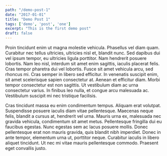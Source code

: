 ```yaml
---
path: "/demo-post-1"
date: "2017-01-01"
title: "Demo Post 1"
tags: ['demo', 'post', 'one']
excerpt: "This is the first demo post"
draft: false
---
```


Proin tincidunt enim ut magna molestie vehicula. Phasellus vel diam quam. Curabitur nec tellus ultricies, ultricies nisl et, blandit nunc. Sed dapibus dui vel ipsum tempor, eu ultricies ligula porttitor. Nam hendrerit posuere lobortis. Nam leo nisl, interdum sit amet enim sagittis, iaculis placerat felis. Cras tempor pharetra dui vel lobortis. Fusce sit amet vehicula arcu, sed rhoncus mi. Cras semper in libero sed efficitur. In venenatis suscipit enim, sit amet scelerisque sapien consectetur at. Aenean et efficitur diam. Morbi tempor consectetur est non sagittis. Ut vestibulum diam ac urna consectetur varius. In finibus leo nulla, et congue arcu malesuada ac. Vestibulum suscipit mi nec tristique facilisis.

Cras tincidunt massa eu enim condimentum tempus. Aliquam erat volutpat. Suspendisse posuere iaculis diam vitae pellentesque. Maecenas neque felis, blandit a cursus at, hendrerit vel urna. Mauris urna ex, malesuada nec gravida vehicula, condimentum sit amet metus. Pellentesque fringilla dui eu faucibus egestas. Nunc egestas sem ac lacus posuere mollis. Donec pellentesque erat non mauris gravida, quis blandit nibh imperdiet. Donec in ante tempor, elementum urna ut, porttitor neque. Curabitur iaculis in libero aliquet tincidunt. Ut nec mi vitae mauris pellentesque commodo. Praesent eget convallis justo.
